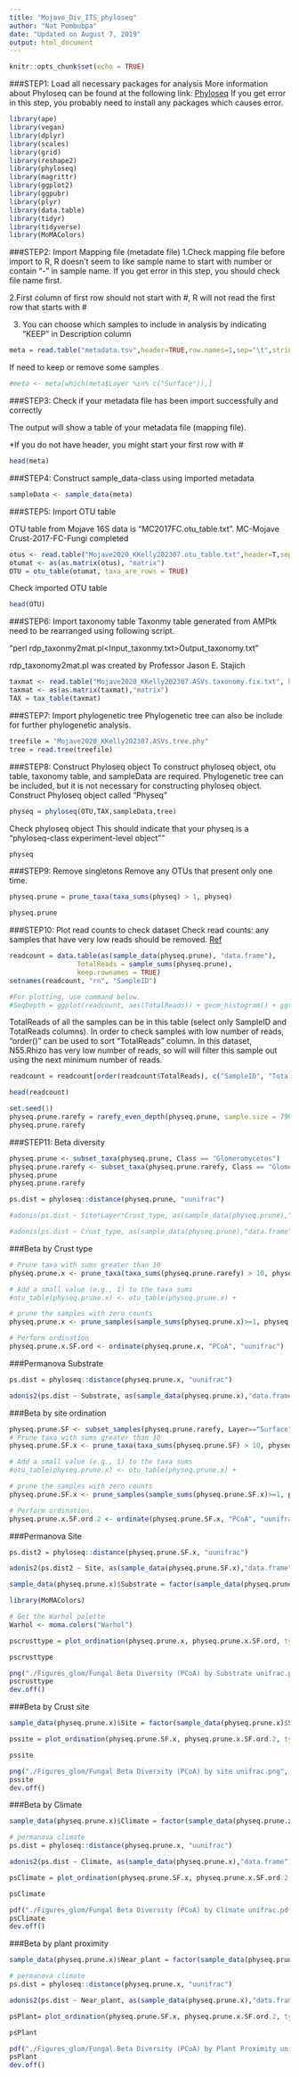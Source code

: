 ```yaml
---
title: "Mojave_Div_ITS_phyloseq"
author: "Nat Pombubpa"
date: "Updated on August 7, 2019"
output: html_document
---
```


```r
knitr::opts_chunk$set(echo = TRUE)
```

###STEP1: Load all necessary packages for analysis
More information about Phyloseq can be found at the following link: [Phyloseq](https://joey711.github.io/phyloseq/)
If you get error in this step, you probably need to install any packages which causes error.

```r
library(ape)
library(vegan)
library(dplyr)
library(scales)
library(grid)
library(reshape2)
library(phyloseq)
library(magrittr)
library(ggplot2)
library(ggpubr)
library(plyr)
library(data.table)
library(tidyr)
library(tidyverse)
library(MoMAColors)

```


###STEP2: Import Mapping file (metadate file)
1.Check mapping file before import to R, R doesn’t seem to like sample name to start with number or contain “-” in sample name. If you get error in this step, you should check file name first.

2.First column of first row should not start with #, R will not read the first row that starts with #

3. You can choose which samples to include in analysis by indicating "KEEP" in Description column

```r
meta = read.table("metadata.tsv",header=TRUE,row.names=1,sep="\t",stringsAsFactors=FALSE)
```

If need to keep or remove some samples
```r
#meta <- meta[which(meta$Layer %in% c("Surface")),]
```

###STEP3: Check if your metadata file has been import successfully and correctly

The output will show a table of your metadata file (mapping file).

*If you do not have header, you might start your first row with #

```r
head(meta)
```

###STEP4: Construct sample_data-class using imported metadata

```r
sampleData <- sample_data(meta)
```

###STEP5: Import OTU table

OTU table from Mojave 16S data is “MC2017FC.otu_table.txt”.
MC-Mojave Crust-2017-FC-Fungi completed

```r
otus <- read.table("Mojave2020_KKelly202307.otu_table.txt",header=T,sep="\t",row.names=1)
otumat <- as(as.matrix(otus), "matrix")
OTU = otu_table(otumat, taxa_are_rows = TRUE)
```

Check imported OTU table

```r
head(OTU)
```

###STEP6: Import taxonomy table
Taxonmy table generated from AMPtk need to be rearranged using following script.

“perl rdp_taxonmy2mat.pl<Input_taxonmy.txt>Output_taxonomy.txt”

rdp_taxonomy2mat.pl was created by Professor Jason E. Stajich

```r
taxmat <- read.table("Mojave2020_KKelly202307.ASVs.taxonomy.fix.txt", header=T,sep="\t",row.names=1)
taxmat <- as(as.matrix(taxmat),"matrix")
TAX = tax_table(taxmat)
```

###STEP7: Import phylogenetic tree
Phylogenetic tree can also be include for further phylogenetic analysis.

```r
treefile = "Mojave2020_KKelly202307.ASVs.tree.phy"
tree = read.tree(treefile)
```

###STEP8: Construct Phyloseq object
To construct phyloseq object, otu table, taxonomy table, and sampleData are required. Phylogenetic tree can be included, but it is not necessary for constructing phyloseq object.
Construct Phyloseq object called "Physeq"

```r
physeq = phyloseq(OTU,TAX,sampleData,tree)
```

Check phyloseq object
This should indicate that your physeq is a "phyloseq-class experiment-level object""

```r
physeq
```

###STEP9: Remove singletons
Remove any OTUs that present only one time.

```r
physeq.prune = prune_taxa(taxa_sums(physeq) > 1, physeq)
```

```r
physeq.prune
```

###STEP10: Plot read counts to check dataset
Check read counts: any samples that have very low reads should be removed.
[Ref](http://evomics.org/wp-content/uploads/2016/01/phyloseq-Lab-01-Answers.html)

```r
readcount = data.table(as(sample_data(physeq.prune), "data.frame"),
                 TotalReads = sample_sums(physeq.prune), 
                 keep.rownames = TRUE)
setnames(readcount, "rn", "SampleID")

#For plotting, use command below.
#SeqDepth = ggplot(readcount, aes(TotalReads)) + geom_histogram() + ggtitle("Sequencing Depth")
```

TotalReads of all the samples can be in this table (select only SampleID and TotalReads columns).
In order to check samples with low number of reads, "order()" can be used to sort "TotalReads" column.
In this dataset, N55.Rhizo has very low number of reads, so will will filter this sample out using the next minimum number of reads.
```r
readcount = readcount[order(readcount$TotalReads), c("SampleID", "TotalReads")]
```

```r
head(readcount)
```

```r
set.seed(1)
physeq.prune.rarefy = rarefy_even_depth(physeq.prune, sample.size = 7909, replace = FALSE, trimOTUs = FALSE)
physeq.prune.rarefy
```

###STEP11: Beta diversity
```r
physeq.prune <- subset_taxa(physeq.prune, Class == "Glomeromycetes")
physeq.prune.rarefy <- subset_taxa(physeq.prune.rarefy, Class == "Glomeromycetes")
physeq.prune 
physeq.prune.rarefy

ps.dist = phyloseq::distance(physeq.prune, "uunifrac")
```

```r
#adonis(ps.dist ~ Site*Layer*Crust_type, as(sample_data(physeq.prune),"data.frame"))
```

```r
#adonis(ps.dist ~ Crust_type, as(sample_data(physeq.prune),"data.frame"))
```






###Beta by Crust type
```r
# Prune taxa with sums greater than 10
physeq.prune.x <- prune_taxa(taxa_sums(physeq.prune.rarefy) > 10, physeq.prune.rarefy)

# Add a small value (e.g., 1) to the taxa sums
#otu_table(physeq.prune.x) <- otu_table(physeq.prune.x) + 

# prune the samples with zero counts
physeq.prune.x <- prune_samples(sample_sums(physeq.prune.x)>=1, physeq.prune.x)

# Perform ordination
physeq.prune.x.SF.ord <- ordinate(physeq.prune.x, "PCoA", "uunifrac")

```

###Permanova Substrate

```r

ps.dist = phyloseq::distance(physeq.prune.x, "uunifrac")

adonis2(ps.dist ~ Substrate, as(sample_data(physeq.prune.x),"data.frame"))
```
###Beta by site ordination

```r

physeq.prune.SF <- subset_samples(physeq.prune.rarefy, Layer=="Surface")
# Prune taxa with sums greater than 10
physeq.prune.SF.x <- prune_taxa(taxa_sums(physeq.prune.SF) > 10, physeq.prune.SF)

# Add a small value (e.g., 1) to the taxa sums
#otu_table(physeq.prune.x) <- otu_table(physeq.prune.x) + 

# prune the samples with zero counts
physeq.prune.SF.x <- prune_samples(sample_sums(physeq.prune.SF.x)>=1, physeq.prune.SF.x)

# Perform ordination
physeq.prune.x.SF.ord.2 <- ordinate(physeq.prune.SF.x, "PCoA", "uunifrac")

```
###Permanova Site

```r

ps.dist2 = phyloseq::distance(physeq.prune.SF.x, "uunifrac")

adonis2(ps.dist2 ~ Site, as(sample_data(physeq.prune.SF.x),"data.frame"))
```

```r
sample_data(physeq.prune.x)$Substrate = factor(sample_data(physeq.prune.x)$Substrate, levels = c("Moss Crust","Subsurface", "Dirt", "Surface Sterile"))
```

```r
library(MoMAColors)

# Get the Warhol palette
Warhol <- moma.colors("Warhol")

```


```r
pscrusttype = plot_ordination(physeq.prune.x, physeq.prune.x.SF.ord, type = "Substrate", color = "Substrate")  + theme_bw() + ggtitle("Glomeromycete Beta Diversity (PCoA) by substrate") + theme(plot.title = element_text(hjust = 0.5)) + stat_ellipse(geom = "polygon", alpha = 1/12) + theme(panel.grid.major = element_blank(), panel.grid.minor = element_blank()) + geom_point(size=5) + scale_colour_manual(values = Warhol) + annotate("text", x = .85, y = 0.54, label = "PERMANOVA, p = 0.006")

pscrusttype

```
```r
png("./Figures_glom/Fungal Beta Diversity (PCoA) by Substrate unifrac.png", units="in", width = 8, height = 5, res = 300 )
pscrusttype
dev.off()
```
###Beta by Crust site

```r
sample_data(physeq.prune.x)$Site = factor(sample_data(physeq.prune.x)$Site, levels = c("CIMA", "AB", "ODLO", "TP", "TP2", "GMT"))
```




```r
pssite = plot_ordination(physeq.prune.SF.x, physeq.prune.x.SF.ord.2, type = "Site", color = "Site")  + theme_bw() + ggtitle("Glomeromycete Beta Diversity (PCoA) by Site") + theme(plot.title = element_text(hjust = 0.5)) + stat_ellipse(geom = "polygon", alpha = 1/12) + theme(panel.grid.major = element_blank(), panel.grid.minor = element_blank()) + geom_point(size=5) + scale_colour_manual(values = Warhol) + annotate("text", x = -.5, y = -.7, label = "PERMANOVA, p = 0.003")

pssite
```



```r
png("./Figures_glom/Fungal Beta Diversity (PCoA) by site unifrac.png", units="in", width = 8, height = 5, res = 300 )
pssite
dev.off()
```

###Beta by Climate



```r
sample_data(physeq.prune.x)$Climate = factor(sample_data(physeq.prune.x)$Climate, levels = c("Mojave_Desert","Colorado_Desert", "Coastal"))
```

```r
# permanova climate
ps.dist = phyloseq::distance(physeq.prune.x, "uunifrac")

adonis2(ps.dist ~ Climate, as(sample_data(physeq.prune.x),"data.frame"))
```

```r
psClimate = plot_ordination(physeq.prune.SF.x, physeq.prune.x.SF.ord.2, type = "Climate", color = "Climate")  + theme_bw() + ggtitle("Fungal Beta Diversity (PCoA) by Climate") + theme(plot.title = element_text(hjust = 0.5)) + stat_ellipse(geom = "polygon", alpha = 1/12) + theme(panel.grid.major = element_blank(), panel.grid.minor = element_blank()) + geom_point(size=5) + scale_colour_manual(values = Warhol) + annotate("text", x = .5, y = 0.54, label = "PERMANOVA, p = 0.034")

psClimate
```



```r
pdf("./Figures_glom/Fungal Beta Diversity (PCoA) by Climate unifrac.pdf")
psClimate
dev.off()
```

###Beta by plant proximity

```r
sample_data(physeq.prune.x)$Near_plant = factor(sample_data(physeq.prune.x)$Near_plant, levels = c("Near_Plant","Not_Near"))
```

```r
# permanova climate
ps.dist = phyloseq::distance(physeq.prune.x, "uunifrac")

adonis2(ps.dist ~ Near_plant, as(sample_data(physeq.prune.x),"data.frame"))
```


```r
psPlant= plot_ordination(physeq.prune.SF.x, physeq.prune.x.SF.ord.2, type = "Near_plant", color = "Near_plant")  + theme_bw() + ggtitle("Fungal Beta Diversity (PCoA) by plant proximity") + theme(plot.title = element_text(hjust = 0.5)) + stat_ellipse(geom = "polygon", alpha = 1/12) + theme(panel.grid.major = element_blank(), panel.grid.minor = element_blank()) + geom_point(size=5) + scale_colour_manual(values = Warhol) 

psPlant
```


```r
pdf("./Figures_glom/Fungal Beta Diversity (PCoA) by Plant Proximity unifrac.pdf")
psPlant
dev.off()
```


